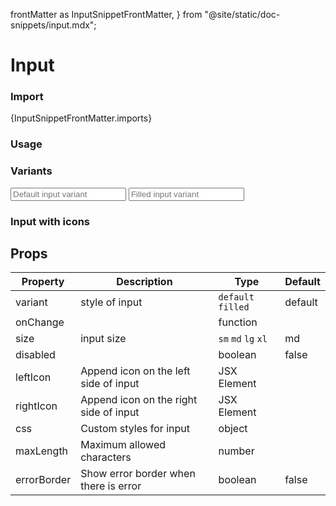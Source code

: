   frontMatter as InputSnippetFrontMatter,
} from "@site/static/doc-snippets/input.mdx";

# Input

### Import

<CodeBlock language="jsx">{InputSnippetFrontMatter.imports}</CodeBlock>

### Usage

<InputSnippet />

### Variants

<Flex gap="4px" flexDirection="column">
  <Input placeholder="Default input variant" variant="default" />
  <Input variant="filled" placeholder="Filled input variant" />
</Flex>

### Input with icons

<InputWithIconsSnippet />

## Props

| Property    | Description                            | Type                | Default |
| ----------- | -------------------------------------- | ------------------- | ------- |
| variant     | style of input                         | `default` `filled`  | default |
| onChange    |                                        | function            |         |
| size        | input size                             | `sm` `md` `lg` `xl` | md      |
| disabled    |                                        | boolean             | false   |
| leftIcon    | Append icon on the left side of input  | JSX Element         |         |
| rightIcon   | Append icon on the right side of input | JSX Element         |         |
| css         | Custom styles for input                | object              |         |
| maxLength   | Maximum allowed characters             | number              |         |
| errorBorder | Show error border when there is error  | boolean             | false   |
